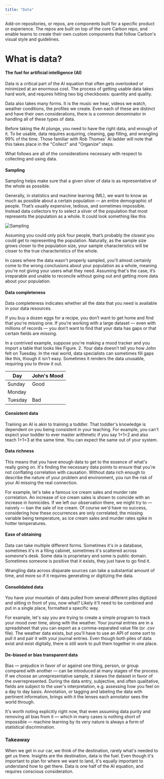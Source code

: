 ```yaml
---
title: "Data"
---
```



<PageDescription>
  Add-on repositories, or repos, are components built for a specific product or
  experience. The repos are built on top of the core Carbon repo, and enable
  teams to create their own custom components that follow Carbon's visual style
  and guidelines.
</PageDescription>

# What is data?

#### The fuel for artificial intelligence (AI)
Data is a critical part of the AI equation that often gets overlooked or minimized at an enormous cost. The process of getting usable data takes hard work, and requires hitting two big checkboxes: quantity and quality. 

Data also takes many forms. It is the music we hear, videos we watch, weather conditions, the profiles we create. Even each of these are distinct and have their own considerations, there is a common denominator in handling all of these types of data.

Before taking the AI plunge, you need to have the right data, and enough of it. To be usable, data requires acquiring, cleaning, gap filling, and wrangling 99% of the time. Those familiar with Rob Thomas' AI ladder will note that this takes place in the "Collect" and "Organize" steps.

What follows are all of the considerations necessary with respect to collecting and using data.
 
#### Sampling
Sampling helps make sure that a given sliver of data is as representative of the whole as possible.

Generally, in statistics and machine learning (ML), we want to know as much as possible about a certain population — an entire demographic of people. That’s usually expensive, tedious, and sometimes impossible. Instead data collectors try to select a sliver of the population that most represents the population as a whole. It could look something like this 

![Sampling](../../images/basics/data/Image_1.png)

Assuming you could only pick four people, that’s probably the closest you could get to representing the population. Naturally, as the sample size grows closer to the population size, your sample characteristics will be closer to the true characteristics of the whole.

In cases where the data wasn't properly sampled, you'll almost certainly come to the wrong conclusions about your population as a whole, meaning you're not giving your users what they need. Assuming that's the case, it’s irreparable and unable to reconcile without going out and getting more data about your population.

#### Data completeness
Data completeness indicates whether all the data that you need is available in your data resources.

If you buy a dozen eggs for a recipe, you don’t want to get home and find that you're missing one. If you’re working with a large dataset — even with millions of records — you don’t want to find that your data has gaps or that certain fields are missing.

In a contrived example, suppose you're making a mood tracker and you import a table that looks like Figure. 2. Your data doesn’t tell you how John felt on Tuesday. In the real world, data specialists can sometimes fill gaps like this, though it isn’t easy. Sometimes it renders the data unusable, requiring you to throw it out.

| Day     | John's Mood |
| ------- | ----------  |
| Sunday  | Good        |
| Monday  |             |
| Tuesday | Bad         |

#### Consistent data
Training an AI is akin to training a toddler. That toddler's knowledge is dependent on you being consistent in your teaching. For example, you can't expect your toddler to ever master arithmetic if you say 1+1=2 and also teach 1+1=3 at the same time. You can expect the same out of your system.

#### Data richness
This means that you have enough data to get to the essence of what's really going on. It's finding the necessary data points to ensure that you're not conflating correlation with causation. Without data rich enough to describe the nature of your problem and environment, you run the risk of your AI missing the real connection. 

For example, let's take a famous ice cream sales and murder rate correlation. An increase of ice cream sales is shown to coincide with an increase in homicides. If we left our observation there, we might try to — naively — ban the sale of ice cream. Of course we'd have no success, considering how these occurrences are only correlated; the missing variable being temperature, as ice cream sales and murder rates spike in hotter temperatures. 

#### Ease of obtaining
Data can take multiple different forms. Sometimes it's in a database, sometimes it's in a filing cabinet, sometimes it's scattered across someone's desk. Some data is proprietary and some is public domain. Sometimes someone is positive that it exists, they just have to go find it.

Wrangling data across disparate sources can take a substantial amount of time, and more so if it requires generating or digitizing the data.

#### Consolidated data
You have your mountain of data pulled from several different piles digitized and sitting in front of you, now what? Likely it'll need to be combined and put in a single place, formatted a specific way.

For example, let's say you are trying to create a simple program to track your mood over time, along with the weather. Your journal entries are in a spreadsheet that you can export as a comma-separated value file (or .csv file). The weather data exists, but you'll have to use an API of some sort to pull it and pair it with your journal entries. Even though both piles of data exist and exist digitally, there is still work to pull them together in one place.

#### De-biased or bias transparent data
Bias — prejudice in favor of or against one thing, person, or group compared with another — can be introduced at many stages of the process. If we choose an unrepresentative sample, it skews the dataset in favor of the overrepresented. During the data entry, subjective, and often qualitative, fields are subject to the user's interpretation, e.g. assessing how you feel on a day to day basis. Annotation, or tagging and labeling the data with pertinent information, brings with it the lenses each annotator sees the world through. 

It's worth noting explicitly right now, that even assuming data purity and removing all bias from it — which in many cases is nothing short of impossible — machine learning by its very nature is always a form of statistical discrimination. 

### Takeaway
When we get in our car, we think of the destination, rarely what's needed to get us there. Insights are the destination, data is the fuel. Even though it's important to plan for where we want to land, it's equally important to understand how to get there. Data is one half of the AI equation, and requires conscious consideration. 
